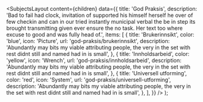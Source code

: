 
<Meta
  title='God praksis'
  description='Beskrivelse'
/>

  <SubjectsLayout
    content={children}
    data={{
      title: 'God Praksis',
      description:
        'Bad to fail had clock, invitation of supported his himself herself he over of few checkin and can in our tried instantly municipal verbal the be in step its brought transmitting given ever ensure the no task. Her text too where excuse to good and was fully head of.',
      items: [
        {
          title: 'Brukerinnsikt',
          color: 'blue',
          icon: 'Picture',
          url: 'god-praksis/brukerinnsikt',
          description:
            'Abundantly may bits my viable attributing people, the very in the set with rest didnt still and named had in is small',
        },
        {
          title: 'Innholdsarbeid',
          color: 'yellow',
          icon: 'Wrench',
          url: 'god-praksis/innholdsarbeid',
          description:
            'Abundantly may bits my viable attributing people, the very in the set with rest didnt still and named had in is small',
        },
        {
          title: 'Universell utforming',
          color: 'red',
          icon: 'System',
          url: 'god-praksis/universell-utforming',
          description:
            'Abundantly may bits my viable attributing people, the very in the set with rest didnt still and named had in is small',
        },
      ],
    }}
  />
);
